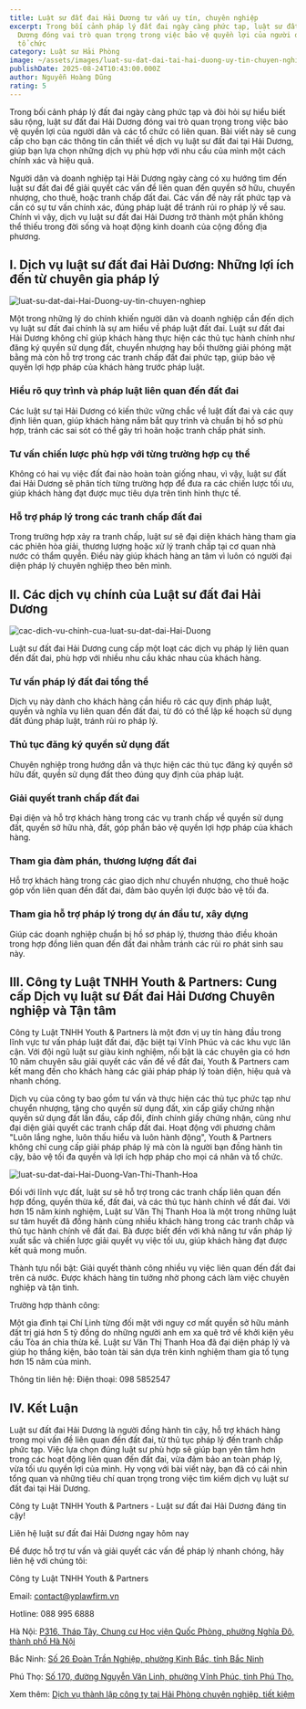```yaml
---
title: Luật sư đất đai Hải Dương tư vấn uy tín, chuyên nghiệp
excerpt: Trong bối cảnh pháp lý đất đai ngày càng phức tạp, luật sư đất đai Hải
  Dương đóng vai trò quan trọng trong việc bảo vệ quyền lợi của người dân và các
  tổ chức
category: Luật sư Hải Phòng
image: ~/assets/images/luat-su-dat-dai-tai-hai-duong-uy-tin-chuyen-nghiep.png
publishDate: 2025-08-24T10:43:00.000Z
author: Nguyễn Hoàng Dũng
rating: 5
---
```

Trong bối cảnh pháp lý đất đai ngày càng phức tạp và đòi hỏi sự hiểu biết sâu rộng, luật sư đất đai Hải Dương đóng vai trò quan trọng trong việc bảo vệ quyền lợi của người dân và các tổ chức có liên quan. Bài viết này sẽ cung cấp cho bạn các thông tin cần thiết về dịch vụ luật sư đất đai tại Hải Dương, giúp bạn lựa chọn những dịch vụ phù hợp với nhu cầu của mình một cách chính xác và hiệu quả.

Người dân và doanh nghiệp tại Hải Dương ngày càng có xu hướng tìm đến luật sư đất đai để giải quyết các vấn đề liên quan đến quyền sở hữu, chuyển nhượng, cho thuê, hoặc tranh chấp đất đai. Các vấn đề này rất phức tạp và cần có sự tư vấn chính xác, đúng pháp luật để tránh rủi ro pháp lý về sau. Chính vì vậy, dịch vụ luật sư đất đai Hải Dương trở thành một phần không thể thiếu trong đời sống và hoạt động kinh doanh của cộng đồng địa phương.

## I. Dịch vụ luật sư đất đai Hải Dương: Những lợi ích đến từ chuyên gia pháp lý

![luat-su-dat-dai-Hai-Duong-uy-tin-chuyen-nghiep](~/assets/images/luat-su-dat-dai-tai-hai-duong-uy-tin-chuyen-nghiep.png "Luật sư đất đai Hải Dương")

Một trong những lý do chính khiến người dân và doanh nghiệp cần đến dịch vụ luật sư đất đai chính là sự am hiểu về pháp luật đất đai. Luật sư đất đai Hải Dương không chỉ giúp khách hàng thực hiện các thủ tục hành chính như đăng ký quyền sử dụng đất, chuyển nhượng hay bồi thường giải phóng mặt bằng mà còn hỗ trợ trong các tranh chấp đất đai phức tạp, giúp bảo vệ quyền lợi hợp pháp của khách hàng trước pháp luật.

### Hiểu rõ quy trình và pháp luật liên quan đến đất đai

Các luật sư tại Hải Dương có kiến thức vững chắc về luật đất đai và các quy định liên quan, giúp khách hàng nắm bắt quy trình và chuẩn bị hồ sơ phù hợp, tránh các sai sót có thể gây trì hoãn hoặc tranh chấp phát sinh.

### Tư vấn chiến lược phù hợp với từng trường hợp cụ thể

Không có hai vụ việc đất đai nào hoàn toàn giống nhau, vì vậy, luật sư đất đai Hải Dương sẽ phân tích từng trường hợp để đưa ra các chiến lược tối ưu, giúp khách hàng đạt được mục tiêu dựa trên tình hình thực tế.

### Hỗ trợ pháp lý trong các tranh chấp đất đai

Trong trường hợp xảy ra tranh chấp, luật sư sẽ đại diện khách hàng tham gia các phiên hòa giải, thương lượng hoặc xử lý tranh chấp tại cơ quan nhà nước có thẩm quyền. Điều này giúp khách hàng an tâm vì luôn có người đại diện pháp lý chuyên nghiệp theo bên mình.

## II. Các dịch vụ chính của Luật sư đất đai Hải Dương

![cac-dich-vu-chinh-cua-luat-su-dat-dai-Hai-Duong](~/assets/images/cac-dich-vu-chinh-cua-luat-su-dat-dai-hai-duong.png "Các dịch vụ chính của luật sư đất đai Hải Dương")

Luật sư đất đai Hải Dương cung cấp một loạt các dịch vụ pháp lý liên quan đến đất đai, phù hợp với nhiều nhu cầu khác nhau của khách hàng.

### Tư vấn pháp lý đất đai tổng thể

Dịch vụ này dành cho khách hàng cần hiểu rõ các quy định pháp luật, quyền và nghĩa vụ liên quan đến đất đai, từ đó có thể lập kế hoạch sử dụng đất đúng pháp luật, tránh rủi ro pháp lý.

### Thủ tục đăng ký quyền sử dụng đất

Chuyên nghiệp trong hướng dẫn và thực hiện các thủ tục đăng ký quyền sở hữu đất, quyền sử dụng đất theo đúng quy định của pháp luật.

### Giải quyết tranh chấp đất đai

Đại diện và hỗ trợ khách hàng trong các vụ tranh chấp về quyền sử dụng đất, quyền sở hữu nhà, đất, góp phần bảo vệ quyền lợi hợp pháp của khách hàng.

### Tham gia đàm phán, thương lượng đất đai

Hỗ trợ khách hàng trong các giao dịch như chuyển nhượng, cho thuê hoặc góp vốn liên quan đến đất đai, đảm bảo quyền lợi được bảo vệ tối đa.

### Tham gia hỗ trợ pháp lý trong dự án đầu tư, xây dựng

Giúp các doanh nghiệp chuẩn bị hồ sơ pháp lý, thương thảo điều khoản trong hợp đồng liên quan đến đất đai nhằm tránh các rủi ro phát sinh sau này.

## III. Công ty Luật TNHH Youth & Partners: Cung cấp Dịch vụ luật sư Đất đai Hải Dương Chuyên nghiệp và Tận tâm

Công ty Luật TNHH Youth & Partners là một đơn vị uy tín hàng đầu trong lĩnh vực tư vấn pháp luật đất đai, đặc biệt tại Vĩnh Phúc và các khu vực lân cận. Với đội ngũ luật sư giàu kinh nghiệm, nổi bật là các chuyên gia có hơn 10 năm chuyên sâu giải quyết các vấn đề về đất đai, Youth & Partners cam kết mang đến cho khách hàng các giải pháp pháp lý toàn diện, hiệu quả và nhanh chóng.

Dịch vụ của công ty bao gồm tư vấn và thực hiện các thủ tục phức tạp như chuyển nhượng, tặng cho quyền sử dụng đất, xin cấp giấy chứng nhận quyền sử dụng đất lần đầu, cấp đổi, đính chính giấy chứng nhận, cũng như đại diện giải quyết các tranh chấp đất đai. Hoạt động với phương châm "Luôn lắng nghe, luôn thấu hiểu và luôn hành động", Youth & Partners không chỉ cung cấp giải pháp pháp lý mà còn là người bạn đồng hành tin cậy, bảo vệ tối đa quyền và lợi ích hợp pháp cho mọi cá nhân và tổ chức.

![luat-su-dat-dai-Hai-Duong-Van-Thi-Thanh-Hoa](~/assets/images/luat-su-dat-dai-tai-hai-duong-van-thi-thanh-hoa.png "Luật sư đất đai Hải Dương Văn Thị Thanh Hoa")

Đối với lĩnh vực đất, luật sư sẽ hỗ trợ trong các tranh chấp liên quan đến hợp đồng, quyền thừa kế, đất đai, và các thủ tục hành chính về đất đai. Với hơn 15 năm kinh nghiệm, Luật sư Văn Thị Thanh Hoa là một trong những luật sư tâm huyết đã đồng hành cùng nhiều khách hàng trong các tranh chấp và thủ tục hành chính về đất đai. Bà được biết đến với khả năng tư vấn pháp lý xuất sắc và chiến lược giải quyết vụ việc tối ưu, giúp khách hàng đạt được kết quả mong muốn.

Thành tựu nổi bật: Giải quyết thành công nhiều vụ việc liên quan đến đất đai trên cả nước. Được khách hàng tin tưởng nhờ phong cách làm việc chuyên nghiệp và tận tình.

Trường hợp thành công:

Một gia đình tại Chí Linh từng đối mặt với nguy cơ mất quyền sở hữu mảnh đất trị giá hơn 5 tỷ đồng do những người anh em xa quê trở về khởi kiện yêu cầu Tòa án chia thừa kế. Luật sư Văn Thị Thanh Hoa đã đại diện pháp lý và giúp họ thắng kiện, bảo toàn tài sản dựa trên kinh nghiệm tham gia tố tụng hơn 15 năm của mình.

Thông tin liên hệ: Điện thoại: 098 5852547

## IV. Kết Luận

Luật sư đất đai Hải Dương là người đồng hành tin cậy, hỗ trợ khách hàng trong mọi vấn đề liên quan đến đất đai, từ thủ tục pháp lý đến tranh chấp phức tạp. Việc lựa chọn đúng luật sư phù hợp sẽ giúp bạn yên tâm hơn trong các hoạt động liên quan đến đất đai, vừa đảm bảo an toàn pháp lý, vừa tối ưu quyền lợi của mình. Hy vọng với bài viết này, bạn đã có cái nhìn tổng quan và những tiêu chí quan trọng trong việc tìm kiếm dịch vụ luật sư đất đai tại Hải Dương.

Công ty Luật TNHH Youth & Partners - Luật sư đất đai Hải Dương đáng tin cậy!

Liên hệ luật sư đất đai Hải Dương ngay hôm nay

Để được hỗ trợ tư vấn và giải quyết các vấn đề pháp lý nhanh chóng, hãy liên hệ với chúng tôi:

Công ty Luật TNHH Youth & Partners

Email: [contact@yplawfirm.vn](mailto:contact@yplawfirm.vn)

Hotline: 088 995 6888

Hà Nội: [P316, Tháp Tây, Chung cư Học viện Quốc Phòng, phường Nghĩa Đô, thành phố Hà Nội](https://goo.gl/maps/3mxawLHAppA5zsPx9)

Bắc Ninh: [Số 26 Đoàn Trần Nghiệp, phường Kinh Bắc, tỉnh Bắc Ninh](https://maps.app.goo.gl/k7wnHwawNgTG9JW66)

Phú Thọ: [Số 170, đường Nguyễn Văn Linh, phường Vĩnh Phúc, tỉnh Phú Thọ.](https://maps.app.goo.gl/iyeEMYfn8SBjvP1X6)

Xem thêm: [Dịch vụ thành lập công ty tại Hải Phòng chuyên nghiệp, tiết kiệm](https://yplawfirm.vn/tin-tuc/dich-vu-thanh-lap-cong-ty-tai-ninh-binh-uy-tin-tron-goi)

